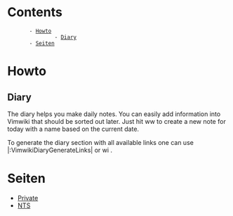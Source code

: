 = Contents =
        - [[#Howto|Howto]]
                - [[#Howto#Diary|Diary]]
        - [[#Seiten|Seiten]]

= Howto =
== Diary ==
The diary helps you make daily notes. You can easily add information into
Vimwiki that should be sorted out later. Just hit <Leader>w<Leader>w to create
a new note for today with a name based on the current date.

To generate the diary section with all available links one can use
|:VimwikiDiaryGenerateLinks| or <Leader>w<Leader>i .

= Seiten =
* [[private/index.wiki|Private]]
* [[nts/index.wiki|NTS]]
